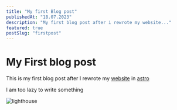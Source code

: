```yaml
---
title: "My first Blog post"
publishedAt: "18.07.2023"
description: "My first blog post after i rewrote my website..."
featured: true
postSlug: "firstpost"
---
```


# My First blog post

This is my first blog post after I rewrote my [website](https://wiktrek.xyz/) in
[astro](https://astro.build/)

I am too lazy to write something

![lighthouse](https://cdn.jsdelivr.net/gh/wiktrek/wiktrekxyz/data/images/firstpost/lighthouse.png)
